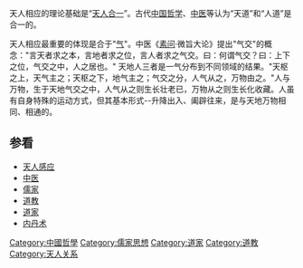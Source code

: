 {{Unreferenced|time=2015-11-21T14:56:03+00:00}}
天人相应的理论基础是“[[天人合一|天人合一]]”。古代[[中国哲学|中国哲学]]、[[中医|中医]]等认为“天道”和“人道”是合一的。

天人相应最重要的体现是合于"[[气|气]]"。中医《[[素问|素问]]·微旨大论》提出"气交"的概念："言天者求之本，言地者求之位，言人者求之气交。曰：何谓气交？曰：上下之位，气交之中，人之居也。"  天地人三者是一气分布到不同领域的结果。"天枢之上，天气主之；天枢之下，地气主之；气交之分，人气从之，万物由之。"人与万物，生于天地气交之中，人气从之则生长壮老已，万物从之则生长化收藏。人虽有自身特殊的运动方式，但其基本形式--升降出入、阖辟往来，是与天地万物相同、相通的。

==参看==
*[[天人感应|天人感应]]
*[[中医|中医]]
*[[儒家|儒家]]
*[[道教|道教]]
*[[道家|道家]]
*[[内丹术|内丹术]]

[[Category:中國哲學|Category:中國哲學]]
[[Category:儒家思想|Category:儒家思想]]
[[Category:道家|Category:道家]]
[[Category:道教|Category:道教]]
[[Category:天人关系|Category:天人关系]]